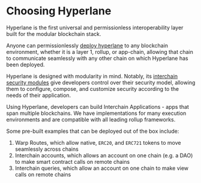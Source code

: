 # Choosing Hyperlane

Hyperlane is the first universal and permissionless interoperability layer built for the modular blockchain stack.

Anyone can permissionlessly [deploy hyperlane](./deploy-hyperlane.mdx) to any blockchain environment, whether it is a layer 1, rollup, or app-chain, allowing that chain to communicate seamlessly with any other chain on which Hyperlane has been deployed.

Hyperlane is designed with modularity in mind. Notably, its [interchain security modules](./protocol/ISM/modular-security.mdx) give developers control over their security model, allowing them to configure, compose, and customize security according to the needs of their application.

Using Hyperlane, developers can build Interchain Applications - apps that span multiple blockchains. We have implementations for many execution environments and are compatible with all leading rollup frameworks.

Some pre-built examples that can be deployed out of the box include:

1. Warp Routes, which allow native, `ERC20`, and `ERC721` tokens to move seamlessly across chains
2. Interchain accounts, which allows an account on one chain (e.g. a DAO) to make smart contract calls on remote chains
3. Interchain queries, which allow an account on one chain to make view calls on remote chains